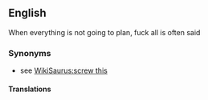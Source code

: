 ==English==
When everything is not going to plan, fuck all is often said
===Synonyms===
*see [[WikiSaurus:screw this]]
====Translations====
{{frtrad|que dalle}}